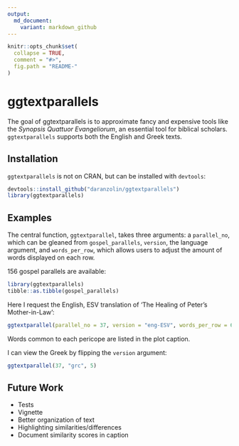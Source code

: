 ```yaml
---
output:
  md_document:
    variant: markdown_github
---
```


<!-- README.md is generated from README.Rmd. Please edit that file -->

```r
knitr::opts_chunk$set(
  collapse = TRUE,
  comment = "#>",
  fig.path = "README-"
)
```

# ggtextparallels

The goal of ggtextparallels is to approximate fancy and expensive tools like the *Synopsis Quattuor Evangeliorum*, an essential tool for biblical scholars. `ggtextparallels` supports both the English and Greek texts.

## Installation

`ggtextparallels` is not on CRAN, but can be installed with `devtools`:

```r
devtools::install_github("daranzolin/ggtextparallels")
library(ggtextparallels)
```

## Examples

The central function, `ggtextparallel`, takes three arguments: a `parallel_no`, which can be gleaned from `gospel_parallels`, `version`, the language argument, and `words_per_row`, which allows users to adjust the amount of words displayed on each row.

156 gospel parallels are available:

```r
library(ggtextparallels)
tibble::as.tibble(gospel_parallels)
```

Here I request the English, ESV translation of 'The Healing of Peter's Mother-in-Law':

```r
ggtextparallel(parallel_no = 37, version = "eng-ESV", words_per_row = 6)
```

Words common to each pericope are listed in the plot caption.

I can view the Greek by flipping the `version` argument:

```r
ggtextparallel(37, "grc", 5)
```


## Future Work

* Tests
* Vignette
* Better organization of text
* Highlighting similarities/differences
* Document similarity scores in caption
